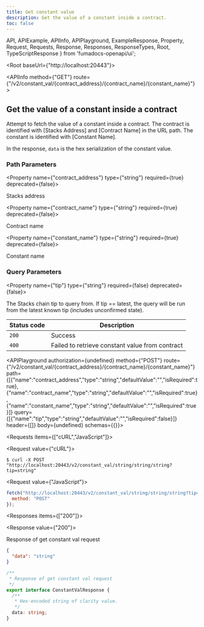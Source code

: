 ```yaml
---
title: Get constant value
description: Get the value of a constant inside a contract.
toc: false
---
```


  API,
  APIExample,
  APIInfo,
  APIPlayground,
  ExampleResponse,
  Property,
  Request,
  Requests,
  Response,
  Responses,
  ResponseTypes,
  Root,
  TypeScriptResponse
} from 'fumadocs-openapi/ui';

<Root baseUrl={"http://localhost:20443"}>

<API>

<APIInfo method={"GET"} route={"/v2/constant_val/{contract_address}/{contract_name}/{constant_name}"}>

## Get the value of a constant inside a contract

Attempt to fetch the value of a constant inside a contract. The contract is identified with [Stacks Address] and [Contract Name] in the URL path. The constant is identified with [Constant Name].

In the response, `data` is the hex serialization of the constant value.

### Path Parameters

<Property name={"contract_address"} type={"string"} required={true} deprecated={false}>

Stacks address

</Property>

<Property name={"contract_name"} type={"string"} required={true} deprecated={false}>

Contract name

</Property>

<Property name={"constant_name"} type={"string"} required={true} deprecated={false}>

Constant name

</Property>

### Query Parameters

<Property name={"tip"} type={"string"} required={false} deprecated={false}>

The Stacks chain tip to query from. If tip == latest, the query will be run from the latest known tip (includes unconfirmed state).

</Property>

| Status code | Description |
| ----------- | ----------- |
| `200` | Success |
| `400` | Failed to retrieve constant value from contract |

<APIPlayground authorization={undefined} method={"POST"} route={"/v2/constant_val/{contract_address}/{contract_name}/{constant_name}"} path={[{"name":"contract_address","type":"string","defaultValue":"","isRequired":true},{"name":"contract_name","type":"string","defaultValue":"","isRequired":true},{"name":"constant_name","type":"string","defaultValue":"","isRequired":true}]} query={[{"name":"tip","type":"string","defaultValue":"","isRequired":false}]} header={[]} body={undefined} schemas={{}}>

</APIPlayground>

</APIInfo>

<APIExample>

<Requests items={["cURL","JavaScript"]}>

<Request value={"cURL"}>

```terminal
$ curl -X POST "http://localhost:20443/v2/constant_val/string/string/string?tip=string"
```

</Request>

<Request value={"JavaScript"}>

```js
fetch("http://localhost:20443/v2/constant_val/string/string/string?tip=string", {
  method: "POST"
});
```

</Request>

</Requests>

<Responses items={["200"]}>

<Response value={"200"}>

Response of get constant val request

<ResponseTypes>

<ExampleResponse>

```json
{
  "data": "string"
}
```

</ExampleResponse>

<TypeScriptResponse>

```ts
/**
 * Response of get constant val request
 */
export interface ConstantValResponse {
  /**
   * Hex-encoded string of clarity value.
   */
  data: string;
}
```

</TypeScriptResponse>

</ResponseTypes>

</Response>

</Responses>

</APIExample>

</API>

</Root>

